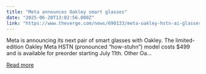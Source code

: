 ```yaml
---
title: "Meta announces Oakley smart glasses"
date: "2025-06-20T13:02:56.000Z"
link: "https://www.theverge.com/news/690133/meta-oakley-hstn-ai-glasses-price-date"
---
```


Meta is announcing its next pair of smart glasses with Oakley. The limited-edition Oakley Meta HSTN (pronounced “how-stuhn”) model costs $499 and is available for preorder starting July 11th. Other Oa...

[Read more](https://www.theverge.com/news/690133/meta-oakley-hstn-ai-glasses-price-date)
